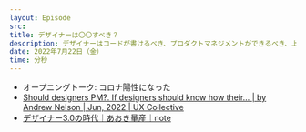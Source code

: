```yaml
---
layout: Episode
src: 
title: デザイナーは〇〇すべき？
description: デザイナーはコードが書けるべき、プロダクトマネジメントができるべき、上流にいくべき…など様々なべき論をどう考えるか、逆に敢えて諦めたことはあるか、などについて話しました。
date: 2022年7月22日（金）
time: 分秒
---
```


- オープニングトーク: コロナ陽性になった
- [Should designers PM?. If designers should know how their… | by Andrew Nelson | Jun, 2022 | UX Collective](https://uxdesign.cc/should-designers-pm-e471ef6c629d)
- [デザイナー3.0の時代｜あおき量産｜note](https://note.com/aoki_tent/n/na5c643a05166)
